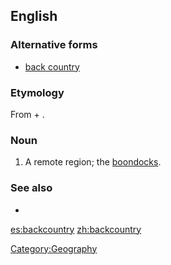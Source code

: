 ==English==

===Alternative forms===
*[[back country]]

===Etymology===
From {{en-term|back}} + {{en-term|country}}.

===Noun===
{{en-noun|backcountries|-}}

# A remote region; the [[boondocks]].

===See also===
*{{pedialite}}

[[Category:Geography]]

[[es:backcountry]]
[[zh:backcountry]]